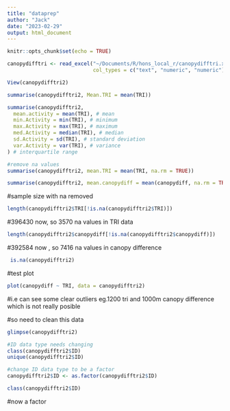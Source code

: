 ```yaml
---
title: "dataprep"
author: "Jack"
date: "2023-02-29"
output: html_document
---
```


```r
knitr::opts_chunk$set(echo = TRUE)
```

```r
canopydifftri <- read_excel("~/Documents/R/hons_local_r/canopydifftri.xlsx", 
                            col_types = c("text", "numeric", "numeric"))
```
```r
View(canopydifftri2)
```

```r
summarise(canopydifftri2, Mean.TRI = mean(TRI))
```
```r
summarise(canopydifftri2,
  mean.activity = mean(TRI), # mean
  min.Activity = min(TRI), # minimum
  max.Activity = max(TRI), # maximum
  med.Activity = median(TRI), # median
  sd.Activity = sd(TRI), # standard deviation
  var.Activity = var(TRI), # variance
) # interquartile range
```
```r
#remove na values
summarise(canopydifftri2, mean.TRI = mean(TRI, na.rm = TRUE))
```
```r
summarise(canopydifftri2, mean.canopydiff = mean(canopydiff, na.rm = TRUE))
```

#sample size with na removed 
```r
length(canopydifftri2$TRI[!is.na(canopydifftri2$TRI)])
```
#396430 now, so 3570 na values in TRI data

```r
length(canopydifftri2$canopydiff[!is.na(canopydifftri2$canopydiff)])
```

#392584 now , so 7416 na values in canopy difference



```r
 is.na(canopydifftri2)
```


#test plot
```r
plot(canopydiff ~ TRI, data = canopydifftri2)
```
#i.e can see some clear outliers eg.1200 tri and 1000m canopy difference which is not really posible 

#so need to clean this data
```r
glimpse(canopydifftri2)
```

```r
#ID data type needs changing 
class(canopydifftri2$ID)
unique(canopydifftri2$ID)

```

```r
#change ID data type to be a factor
canopydifftri2$ID <- as.factor(canopydifftri2$ID)
```
```r
class(canopydifftri2$ID)
```
#now a factor 

